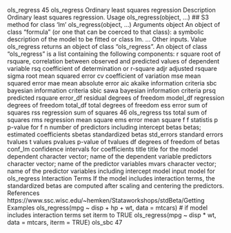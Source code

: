 ols_regress 45
ols_regress Ordinary least squares regression
Description
Ordinary least squares regression.
Usage
ols_regress(object, ...)
## S3 method for class 'lm'
ols_regress(object, ...)
Arguments
object An object of class "formula" (or one that can be coerced to that class): a symbolic
description of the model to be fitted or class lm.
... Other inputs.
Value
ols_regress returns an object of class "ols_regress". An object of class "ols_regress" is a
list containing the following components:
r square root of rsquare, correlation between observed and predicted values of
dependent variable
rsq coefficient of determination or r-square
adjr adjusted rsquare
sigma root mean squared error
cv coefficient of variation
mse mean squared error
mae mean absolute error
aic akaike information criteria
sbc bayesian information criteria
sbic sawa bayesian information criteria
prsq predicted rsquare
error_df residual degrees of freedom
model_df regression degrees of freedom
total_df total degrees of freedom
ess error sum of squares
rss regression sum of squares
46 ols_regress
tss total sum of squares
rms regression mean square
ems error mean square
f f statistis
p p-value for f
n number of predictors including intercept
betas betas; estimated coefficients
sbetas standardized betas
std_errors standard errors
tvalues t values
pvalues p-value of tvalues
df degrees of freedom of betas
conf_lm confidence intervals for coefficients
title title for the model
dependent character vector; name of the dependent variable
predictors character vector; name of the predictor variables
mvars character vector; name of the predictor variables including intercept
model input model for ols_regress
Interaction Terms
If the model includes interaction terms, the standardized betas are computed after scaling and centering
the predictors.
References
https://www.ssc.wisc.edu/~hemken/Stataworkshops/stdBeta/Getting
Examples
ols_regress(mpg ~ disp + hp + wt, data = mtcars)
# if model includes interaction terms set iterm to TRUE
ols_regress(mpg ~ disp * wt, data = mtcars, iterm = TRUE)
ols_sbc 47
